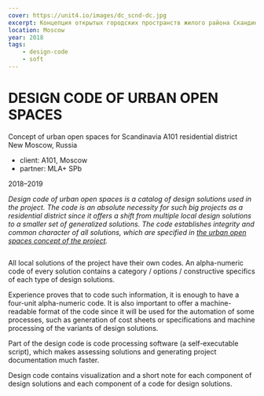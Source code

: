 ```yaml
---
cover: https://unit4.io/images/dc_scnd-dc.jpg
excerpt: Концепция открытых городских пространств жилого района Скандинавия А101
location: Moscow
year: 2018
tags:
    - design-code
    - soft
---
```


# DESIGN CODE OF URBAN OPEN SPACES

Concept of urban open spaces for Scandinavia А101 residential district <br/>
New Moscow, Russia

- client: А101, Moscow
- partner: MLA+ SPb

2018–2019

_Design code of urban open spaces is a catalog of design solutions used in the project. The code is an absolute necessity for such big projects as a residential district since it offers a shift from multiple local design solutions to a smaller set of generalized solutions. The code establishes integrity and common character of all solutions, which are specified in [the urban open spaces concept of the project](/scnd-gb)._

<Image src="/images/dc_scnd-02.jpg" alt="" />

All local solutions of the project have their own codes. An alpha-numeric code of every solution contains a category / options / constructive specifics of each type of design solutions.

Experience proves that to code such information, it is enough to have a four-unit alpha-numeric code. It is also important to offer a machine-readable format of the code since it will be used for the automation of some processes, such as generation of cost sheets or specifications and machine processing of the variants of design solutions.

Part of the design code is code processing software (a self-executable script), which makes assessing solutions and generating project documentation much faster.

Design code contains visualization and a short note for each component of design solutions and each component of a code for design solutions.

<Image src="/images/dc_scnd-03.jpg" alt="" />

<Image src="/images/dc_scnd-04.jpg" alt="" />

